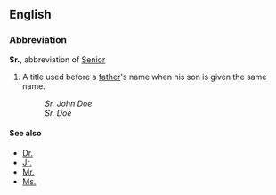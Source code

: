 ==English==
===Abbreviation===
'''Sr.''', abbreviation of [[Senior]]
# A title used before a [[father]]'s name when his son is given the same name.
#:''Sr. John Doe''
#:''Sr. Doe''

====See also====
*[[Dr.]]
*[[Jr.]]
*[[Mr.]]
*[[Ms.]]